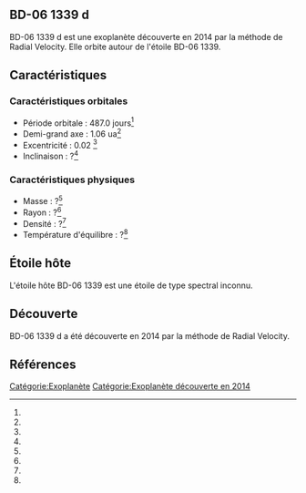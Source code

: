 == BD-06 1339 d ==

{{Infobox Exoplanète
| nom = BD-06 1339 d
| image = 
| légende = 
| étoile = BD-06 1339
| constellation = 
| ascension_droite = 
| déclinaison = 
| distance = ?
| type_spectral = ?
| masse = ?<ref></ref>
| rayon = ?<ref></ref>
| densité = ?<ref></ref>
| gravité = ?<ref></ref>
| température = ?<ref></ref>
| période = 487.0 j<ref></ref>
| demi_grand_axe = 1.06 ua<ref></ref>
| excentricité = 0.02 <ref></ref>
| inclinaison = ?<ref></ref>
| méthode_découverte = Radial Velocity
| date_découverte = 2014
| statut = Confirmée
}}

BD-06 1339 d est une exoplanète découverte en 2014 par la méthode de Radial Velocity. Elle orbite autour de l'étoile BD-06 1339.

== Caractéristiques ==

=== Caractéristiques orbitales ===
* Période orbitale : 487.0 jours<ref></ref>
* Demi-grand axe : 1.06 ua<ref></ref>
* Excentricité : 0.02 <ref></ref>
* Inclinaison : ?<ref></ref>

=== Caractéristiques physiques ===
* Masse : ?<ref></ref>
* Rayon : ?<ref></ref>
* Densité : ?<ref></ref>
* Température d'équilibre : ?<ref></ref>

== Étoile hôte ==

{{Infobox Étoile
| nom = BD-06 1339
| image = 
| légende = 
| constellation = 
| ascension_droite = 
| déclinaison = 
| distance = ?
| type_spectral = ?
| magnitude_absolue = 
| magnitude_apparente = 
| masse = ?<ref></ref>
| rayon = ?<ref></ref>
| température = ?<ref></ref>
| métallicité = ?<ref></ref>
| âge = ?<ref></ref>
}}

L'étoile hôte BD-06 1339 est une étoile de type spectral inconnu.

== Découverte ==

BD-06 1339 d a été découverte en 2014 par la méthode de Radial Velocity.

== Références ==
<references />

[[Catégorie:Exoplanète]]
[[Catégorie:Exoplanète découverte en 2014]]
